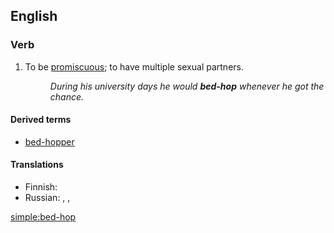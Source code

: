 ==English==

===Verb===
{{en-verb|head=[[bed]]-[[hop]]|bed-hops|bed-hopping|bed-hopped}}

# To be [[promiscuous]]; to have multiple sexual partners.
#: ''During his university days he would '''bed-hop''' whenever he got the chance.''

====Derived terms====
* [[bed-hopper]]

====Translations====
{{trans-top|to be promiscuous; to have multiple sexual partners}}
* Finnish: {{t|fi|lentää kukasta kukkaan}}
* Russian: {{t+|ru|развра́тничать|impf}}, {{t+|ru|распу́тничать|impf}}, {{t+|ru|блядова́ть|impf}} {{qualifier|vulgar, of women}}
{{trans-mid}}
{{trans-bottom}}

[[simple:bed-hop]]